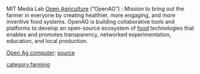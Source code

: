MIT Media Lab [http://openag.media.mit.edu/ Open Agriculture] (“OpenAG”) : Mission to bring out the farmer in everyone by creating healthier, more engaging, and more inventive food systems. OpenAG is building collaborative tools and platforms to develop an open-source ecosystem of [[food]] technologies that enables and promotes transparency, networked experimentation, education, and local production.

[http://openag.media.mit.edu/build/ Open Ag computer]: [https://github.com/OpenAgInitiative source]


[[category:farming]]
{{stub}}